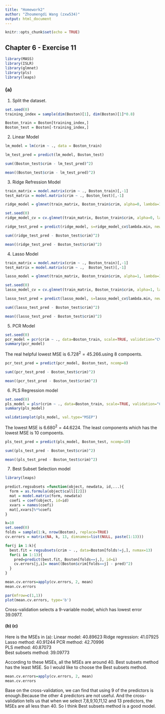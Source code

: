 ```yaml
---
title: "Homework2"
author: "Zhoumengdi Wang (zxw534)"
output: html_document
---
```


```r
knitr::opts_chunk$set(echo = TRUE)
```

## Chapter 6 - Exercise 11
```r
library(MASS)
library(ISLR)
library(glmnet)
library(pls)
library(leaps)
```

### (a)
(1) Split the dataset.
```r
set.seed(0)
training_index = sample(dim(Boston)[1], dim(Boston)[1]*0.8)

Boston_train = Boston[training_index,]
Boston_test = Boston[-training_index,]
```

(2) Linear Model
```r
lm_model = lm(crim ~ ., data = Boston_train)

lm_test_pred = predict(lm_model, Boston_test)
```
```r
sum((Boston_test$crim - lm_test_pred)^2)
```
```r
mean((Boston_test$crim - lm_test_pred)^2)
```

(3) Ridge Refression Model
```r
train_matrix = model.matrix(crim ~ ., Boston_train)[,-1]
test_matrix = model.matrix(crim ~ ., Boston_test)[,-1]

ridge_model = glmnet(train_matrix, Boston_train$crim, alpha=0, lambda=10^seq(10, -2, length=100))

set.seed(0)
ridge_model_cv = cv.glmnet(train_matrix, Boston_train$crim, alpha=0, lambda=10^seq(10, -2, length=100))

ridge_test_pred = predict(ridge_model, s=ridge_model_cv$lambda.min, newx=test_matrix)
```
```r
sum((ridge_test_pred - Boston_test$crim)^2)
```
```r
mean((ridge_test_pred - Boston_test$crim)^2)
```

(4) Lasso Model
```r
train_matrix = model.matrix(crim ~ ., Boston_train)[,-1]
test_matrix = model.matrix(crim ~ .,  Boston_test)[,-1]

lasso_model = glmnet(train_matrix, Boston_train$crim, alpha=1, lambda=10^seq(10, -2, length=100))

set.seed(0)
lasso_model_cv = cv.glmnet(train_matrix, Boston_train$crim, alpha=1, lambda=10^seq(10, -2, length=100))

lasso_test_pred = predict(lasso_model, s=lasso_model_cv$lambda.min, newx=test_matrix)
```
```r
sum((lasso_test_pred - Boston_test$crim)^2)
```
```r
mean((lasso_test_pred - Boston_test$crim)^2)
```

(5) PCR Model
```r
set.seed(0)
pcr_model = pcr(crim ~ ., data=Boston_train, scale=TRUE, validation="CV")
summary(pcr_model)
```
The real helpful lowest MSE is $6.728^{2} = 45.266$.using 8 compoents.

```r
pcr_test_pred = predict(pcr_model, Boston_test, ncomp=8)
```
```r
sum((pcr_test_pred - Boston_test$crim)^2)
```
```r
mean((pcr_test_pred - Boston_test$crim)^2)
```

(6) PLS Regression model
```r
set.seed(0)
pls_model = plsr(crim ~ ., data=Boston_train, scale=TRUE, validation="CV")
summary(pls_model)
```
```r
validationplot(pls_model, val.type="MSEP")
```

The lowest MSE is $6.680^{2} = 44.6224$. The least components which has the lowest MSE is 10 compoents.

```r
pls_test_pred = predict(pls_model, Boston_test, ncomp=10)
```
```r
sum((pls_test_pred - Boston_test$crim)^2)
```
```r
mean((pls_test_pred - Boston_test$crim)^2)
```

(7) Best Subset Selection model
```r
library(leaps)
```
```r
predict.regsubsets =function(object, newdata, id,...){
  form = as.formula(object$call[[2]])
  mat = model.matrix(form, newdata)
  coefi = coef(object, id=id)
  xvars = names(coefi)
  mat[,xvars]%*%coefi
}

k=10
set.seed(0)
folds = sample(1:k, nrow(Boston), replace=TRUE)
cv.errors = matrix(NA, k, 13, dimnames=list(NULL, paste(1:13)))

for(j in 1:k){
  best.fit = regsubsets(crim ~ ., data=Boston[folds!=j,], nvmax=13)
  for(i in 1:13){
    pred=predict(best.fit, Boston[folds==j,], id=i)
    cv.errors[j,i]= mean((Boston$crim[folds==j] - pred)^2)
  }
}
```
```r
mean.cv.errors=apply(cv.errors, 2, mean)
mean.cv.errors
```
```r
par(mfrow=c(1,1))
plot(mean.cv.errors, type='b')
```

Cross-validation selects a 9-variable model, which has lowest error 39.0977.

#### (b) (c)
Here is the MSEs in (a):
Linear model: 40.89623 
Ridge regression: 41.07925  
Lasso method: 40.91244 
PCR method: 42.70996  
PLS method: 40.87073  
Best subsets method: 39.09773 

According to these MSEs, all the MSEs are around 40. Best subsets method has the least MSE. So I would like to choose the Best subsets method.
```r
mean.cv.errors=apply(cv.errors, 2, mean)
mean.cv.errors
```
Base on the cross-validation, we can find that using 9 of the predictors is enough.Because the other 4 predictors are not useful. And the cross-validation tells us that when we select 7,8,9,10,11,12 and 13 predictors, the MSEs are all less than 40. So I think Best subsets method is a good model.





















